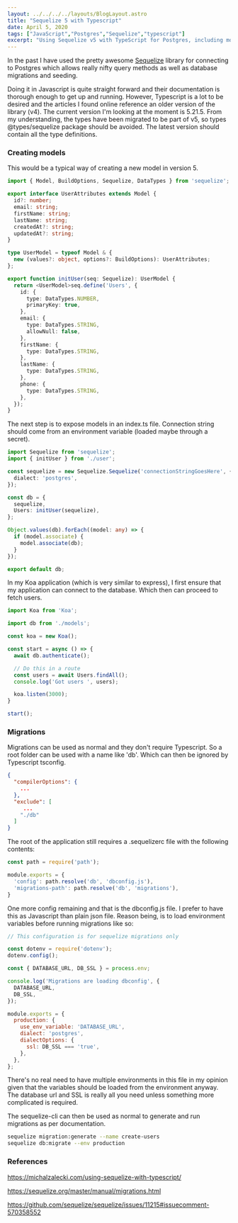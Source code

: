 ```yaml
---
layout: ../../../../layouts/BlogLayout.astro
title: "Sequelize 5 with Typescript"
date: April 5, 2020
tags: ["JavaScript","Postgres","Sequelize","typescript"]
excerpt: "Using Sequelize v5 with TypeScript for Postgres, including model setup and type safety tips."
---
```


In the past I have used the pretty awesome [Sequelize](https://sequelize.org/) library for 
connecting to Postgres which allows really nifty query methods as well as database migrations and 
seeding.

Doing it in Javascript is quite straight forward and their documentation is thorough enough to get 
up and running. However, Typescript is a lot to be desired and the articles I found online reference 
an older version of the library (v4). The current version I'm looking at the moment is 5.21.5. From 
my understanding, the types have been migrated to be part of v5, so types @types/sequelize package 
should be avoided. The latest version should contain all the type definitions.

### Creating models

This would be a typical way of creating a new model in version 5.

```typescript
import { Model, BuildOptions, Sequelize, DataTypes } from 'sequelize';

export interface UserAttributes extends Model {
  id?: number;
  email: string;
  firstName: string;
  lastName: string;
  createdAt?: string;
  updatedAt?: string;
}

type UserModel = typeof Model & {
  new (values?: object, options?: BuildOptions): UserAttributes;
};

export function initUser(seq: Sequelize): UserModel {
  return <UserModel>seq.define('Users', {
    id: {
      type: DataTypes.NUMBER,
      primaryKey: true,
    },
    email: {
      type: DataTypes.STRING,
      allowNull: false,
    },
    firstName: {
      type: DataTypes.STRING,
    },
    lastName: {
      type: DataTypes.STRING,
    },
    phone: {
      type: DataTypes.STRING,
    },
  });
}

```

The next step is to expose models in an index.ts file. Connection string should come from an 
environment variable (loaded maybe through a secret).

```typescript
import Sequelize from 'sequelize';
import { initUser } from './user';

const sequelize = new Sequelize.Sequelize('connectionStringGoesHere', {
  dialect: 'postgres',
});

const db = {
  sequelize,
  Users: initUser(sequelize),
};

Object.values(db).forEach((model: any) => {
  if (model.associate) {
    model.associate(db);
  }
});

export default db;
```

In my Koa application (which is very similar to express), I first ensure that my application can 
connect to the database. Which then can proceed to fetch users.

```typescript
import Koa from 'Koa';

import db from './models';

const koa = new Koa();

const start = async () => {
  await db.authenticate();

  // Do this in a route
  const users = await Users.findAll();
  console.log('Got users ', users);

  koa.listen(3000);
}

start();
```

### Migrations

Migrations can be used as normal and they don't require Typescript. So a root folder can be used 
with a name like 'db'. Which can then be ignored by Typescript tsconfig.

```json
{
  "compilerOptions": {
    ...
  },
  "exclude": [
     ...
    "./db"
  ]
}

```

The root of the application still requires a .sequelizerc file with the following contents:

```javascript
const path = require('path');

module.exports = {
  'config': path.resolve('db', 'dbconfig.js'),
  'migrations-path': path.resolve('db', 'migrations'),
}
```

One more config remaining and that is the dbconfig.js file. I prefer to have this as Javascript than 
plain json file. Reason being, is to load environment variables before running migrations like so:

```javascript
// This configuration is for sequelize migrations only

const dotenv = require('dotenv');
dotenv.config();

const { DATABASE_URL, DB_SSL } = process.env;

console.log('Migrations are loading dbconfig', {
  DATABASE_URL,
  DB_SSL,
});

module.exports = {
  production: {
    use_env_variable: 'DATABASE_URL',
    dialect: 'postgres',
    dialectOptions: {
      ssl: DB_SSL === 'true',
    },
  },
};

```

There's no real need to have multiple environments in this file in my opinion given that the 
variables should be loaded from the environment anyway. The database url and SSL is really all you 
need unless something more complicated is required.

The sequelize-cli can then be used as normal to generate and run migrations as per documentation.

```sh
sequelize migration:generate --name create-users
sequelize db:migrate --env production
```

### References

https://michalzalecki.com/using-sequelize-with-typescript/

https://sequelize.org/master/manual/migrations.html

https://github.com/sequelize/sequelize/issues/11215#issuecomment-570358552